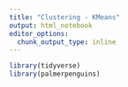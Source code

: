 ```yaml
---
title: "Clustering - KMeans"
output: html_notebook
editor_options: 
  chunk_output_type: inline
---
```


```r
library(tidyverse)
library(palmerpenguins)
```
